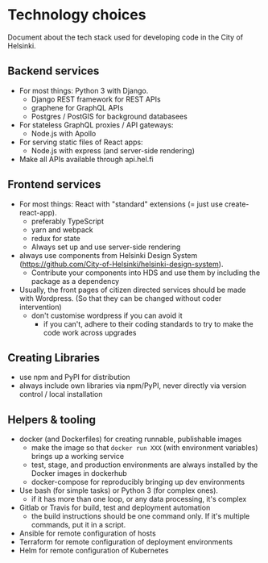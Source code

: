 Technology choices
==================

Document about the tech stack used for developing code in the City of
Helsinki.

Backend services
----------------

- For most things: Python 3 with Django.
  - Django REST framework for REST APIs
  - graphene for GraphQL APIs
  - Postgres / PostGIS for background databasees
- For stateless GraphQL proxies / API gateways:
  - Node.js with Apollo
- For serving static files of React apps:
  - Node.js with express (and server-side rendering)
- Make all APIs available through api.hel.fi

Frontend services
-----------------

- For most things: React with "standard" extensions (= just use
  create-react-app).
  - preferably TypeScript
  - yarn and webpack
  - redux for state
  - Always set up and use server-side rendering
- always use components from Helsinki Design System
  (https://github.com/City-of-Helsinki/helsinki-design-system).
  - Contribute your components into HDS and use them by including the
    package as a dependency
- Usually, the front pages of citizen directed services should be made
  with Wordpress.  (So that they can be changed without coder
  intervention)
  - don't customise wordpress if you can avoid it
    - if you can't, adhere to their coding standards to try to make the
      code work across upgrades

Creating Libraries
------------------

- use npm and PyPI for distribution
- always include own libraries via npm/PyPI, never directly via version
  control / local installation

Helpers & tooling
-----------------

- docker (and Dockerfiles) for creating runnable, publishable images
  - make the image so that `docker run XXX` (with environment variables)
    brings up a working service
  - test, stage, and production environments are always installed by the
    Docker images in dockerhub
  - docker-compose for reproducibly bringing up dev environments
- Use bash (for simple tasks) or Python 3 (for complex ones).
  - if it has more than one loop, or any data processing, it's complex
- Gitlab or Travis for build, test and deployment automation
  - the build instructions should be one command only.  If it's multiple
    commands, put it in a script.
- Ansible for remote configuration of hosts
- Terraform for remote configuration of deployment environments
- Helm for remote configuration of Kubernetes

